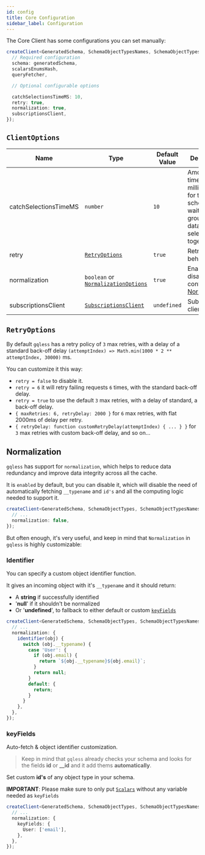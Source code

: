 ```yaml
---
id: config
title: Core Configuration
sidebar_label: Configuration
---
```


The Core Client has some configurations you can set manually:

```ts
createClient<GeneratedSchema, SchemaObjectTypesNames, SchemaObjectTypes>({
  // Required configuration
  schema: generatedSchema,
  scalarsEnumsHash,
  queryFetcher,

  // Optional configurable options

  catchSelectionsTimeMS: 10,
  retry: true,
  normalization: true,
  subscriptionsClient,
});
```

## `ClientOptions`

| Name                  | Type                                                  | Default Value | Description                                                                                    |
| --------------------- | ----------------------------------------------------- | ------------- | ---------------------------------------------------------------------------------------------- |
| catchSelectionsTimeMS | `number`                                              | `10`          | Amount of time in milliseconds for the scheduler to wait for grouping data selections together |
| retry                 | [`RetryOptions`](/core/api-reference#retryoptions)    | `true`        | Retry on error behavior                                                                        |
| normalization         | `boolean` or [`NormalizationOptions`](#normalization) | `true`        | Enable, disable and configure [Normalization](#normalization)                                  |
| subscriptionsClient   | [`SubscriptionsClient`](/core/subscriptions)          | `undefined`   | Subscriptions client                                                                           |

## `RetryOptions`

By default `gqless` has a retry policy of `3` max retries, with a delay of a standard back-off delay `(attemptIndex) => Math.min(1000 * 2 ** attemptIndex, 30000)` ms.

You can customize it this way:

- `retry = false` to disable it.
- `retry = 6` it will retry failing requests `6` times, with the standard back-off delay.
- `retry = true` to use the default `3` max retries, with a delay of standard, a back-off delay.
- `{ maxRetries: 6, retryDelay: 2000 }` for `6` max retries, with flat 2000ms of delay per retry.
- `{ retryDelay: function customRetryDelay(attemptIndex) { ... } }` for `3` max retries with custom back-off delay, and so on...

## Normalization

`gqless` has support for `normalization`, which helps to reduce data redundancy and improve data integrity across all the cache.

It is `enabled` by default, but you can disable it, which will disable the need of automatically fetching `__typename` and `id's` and all the computing logic needed to support it.

```ts
createClient<GeneratedSchema, SchemaObjectTypes, SchemaObjectTypesNames>({
  // ...
  normalization: false,
});
```

But often enough, it's very useful, and keep in mind that `Normalization` in `gqless` is highly customizable:

### Identifier

You can specify a custom object identifier function.

It gives an incoming object with it's `__typename` and it should return:

- A **string** if successfully identified
- '**null**' if it shouldn't be normalized
- Or '**undefined**', to fallback to either default or custom [`keyFields`](#keyfields)

```ts
createClient<GeneratedSchema, SchemaObjectTypes, SchemaObjectTypesNames>({
  // ...
  normalization: {
    identifier(obj) {
      switch (obj.__typename) {
        case 'User': {
          if (obj.email) {
            return `${obj.__typename}${obj.email}`;
          }
          return null;
        }
        default: {
          return;
        }
      }
    },
  },
});
```

### keyFields

Auto-fetch & object identifier customization.

> Keep in mind that `gqless` already checks your schema and looks for the fields **id** or **\_\_id**
> and it add thems **automatically**.

Set custom **id's** of any object type in your schema.

**IMPORTANT**: Please make sure to only put [`Scalars`](https://graphql.org/learn/schema/#scalar-types)
without any variable needed as `keyFields`

```ts
createClient<GeneratedSchema, SchemaObjectTypes, SchemaObjectTypesNames>({
  // ...
  normalization: {
    keyFields: {
      User: ['email'],
    },
  },
});
```
